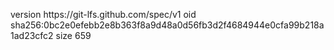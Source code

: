 version https://git-lfs.github.com/spec/v1
oid sha256:0bc2e0efebb2e8b363f8a9d48a0d56fb3d2f4684944e0cfa99b218a1ad23cfc2
size 659
